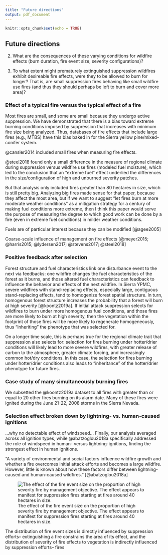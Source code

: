 ```yaml
---
title: "Future directions"
output: pdf_document
---
```


```r
knitr::opts_chunk$set(echo = TRUE)
```

## Future directions

2) What are the consequences of these varying conditions for wildfire effects (burn duration, fire event size, severity configurations)?

3) To what extent might prematurely extinguished suppression wildfires exhibit desireable fire effects, were they to be allowed to burn for longer? That is, are small suppression fires behaving like small wildfire use fires (and thus they should perhaps be left to burn and cover more area)?

### Effect of a typical fire versus the typical effect of a fire

Most fires are small, and some are small because they undergo active suppression. We have demonstrated that there is a bias toward extreme burning conditions imposed by suppression that increases with minimum fire size being analyzed. Thus, databases of fire effects that include large fires (e.g., MTBS) have this bias baked in for the Sierra yellow pine/mixed-conifer system.

@cansler2014 included small fires when measuring fire effects.

@steel2018 found only a small difference in the measure of regional climate during suppression versus wildfire use fires (modeled fuel moisture), which led to the conclusion that an "extreme fuel" effect underlied the differences in the size/configuration of high and unburned severity patches. 

But that analysis only included fires greater than 80 hectares in size, which is still pretty big. Analyzing big fires made sense for that paper, because they affect the most area, but if we want to suggest "let fires burn at more moderate weather conditions" as a mitigation strategy for a century of making fuel conditions more extreme, then I think this paper would serve the purpose of measuring the degree to which good work can be done by a fire (even in extreme fuel conditions) in milder weather conditions. 

Fuels are of particular interest because they can be modified [@agee2005]

Coarse-scale influence of management on fire effects [@meyer2015; @harris2015; @lydersen2017; @stevens2017; @steel2018]

### Positive feedback after selection

Forest structure and fuel characteristics link one disturbance event to the next via feedbacks: one wildfire changes the fuel characteristics of the forest as it burns, and those altered fuel characteristics can feedback to influence the behavior and effects of the next wildfire. In Sierra YPMC, severe wildfires with stand-replacing effects, especially large, contiguous stand-replacing effects, tend to homogenize forest spatial structure. In turn, homogenous forest structure increases the probability that a forest will burn at high severity [@koontz2019a]. If initial attack suppression selects for wildfires to burn under more homogenous fuel conditions, and those fires are more likely to burn at high severity, then the vegetation within the footprint of those fires will be more likely to regenerate homogeneously, thus "inheriting" the phenotype that was selected for. 

On a longer time scale, this is perhaps true for the regional climate trait that suppression also selects for: selection for fires burning under hotter/drier conditions will likely lead to more severe wildfires, with greater release of carbon to the atmosphere, greater climate forcing, and increasingly common hot/dry conditions. In this case, the selection for fires burning under hotter/drier conditions also leads to "inheritance" of the hotter/drier phenotype for future fires.

### Case study of many simultaneously burning fires

We subsetted the @koontz2019a dataset to all fires with greater than or equal to 20 other fires burning on its alarm date. Many of these fires were ignited during the June 21-22, 2008 storms in the Sierra Nevada.

### Selection effect broken down by lightning- vs. human-caused ignitions

...why no detectable effect of windspeed...
Finally, our analysis averaged across all ignition types, while @abatzoglou2018a specifically addressed the role of windspeed in human- versus lightning-ignitions, finding the strongest effect in human ignitions.
 
 "A variety of environmental and social factors influence wildfire growth and whether a fire overcomes initial attack efforts and becomes a large wildfire. However, little is known about how these factors differ between lightning-caused and human-caused wildfires." [@abatzoglou2018a]

![The effect of the fire event size on the proportion of high severity fire by management objective. The effect appears to manifest for suppression fires starting at fires around 40 hectares in size.](../../figures/prop-high-severity-vs-event-size-by-objective.png)

The distribution of fire event sizes is directly influenced by suppression efforts-- extinguishing a fire constrains the area of its effect, and the distribution of severity of fire effects to vegetation is indirectly influenced by suppression efforts-- fires

